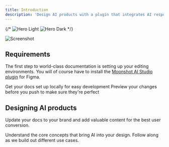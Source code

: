 ```yaml
---
title: Introduction
description: 'Design AI products with a plugin that integrates AI responses into your design'
---
```


{/* <img
  className="block dark:hidden"
  src="/images/hero-light.svg"
  alt="Hero Light"
/>
<img
  className="hidden dark:block"
  src="/images/hero-dark.svg"
  alt="Hero Dark"
/> */}
<Frame>
  <img
    src="/images/docs-introduction.png"
    alt="Screenshot"
  />
</Frame>

## Requirements

The first step to world-class documentation is setting up your editing environments. You will of course have to install the [Moonshot AI Studio plugin](figma.com) for Figma.

<CardGroup cols={2}>
  <Card
    title="Figma"
    icon="figma"
    href="https://mintlify.com/docs/quickstart"
  >
    Get your docs set up locally for easy development
  </Card>
  <Card
    title="OpenAI API key"
    icon="key"
    href="https://mintlify.com/docs/development"
  >
    Preview your changes before you push to make sure they're perfect
  </Card>
</CardGroup>

## Designing AI products

Update your docs to your brand and add valuable content for the best user conversion.

<CardGroup cols={1}>
  <Card
    title="Basic concepts"
    icon="chalkboard"
    href="basics"
    horizontal
  >
    Understand the core concepts that bring AI into your design.
  </Card>
  <Card
    title="Guided examples"
    icon="gallery-thumbnails"
    href="examples"
    horizontal
  >
    Follow along as we build out different use cases.
  </Card>
</CardGroup>
